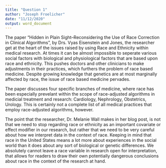 ```yaml
---
title: "Question 1"
author: "Joseph Froelicher"
date: "11/12/2020"
output: word_document
---
```


  The paper "Hidden in Plain Sight--Reconsidering the Use of Race Correction in Clinical Algorithms", by Drs. Vyas Eisenstein and Jones, the researcher get at the heart of the issues raised by using Race and Ethnicity within medical research. At times it can be almost impossible to seperate various social factors with biological and physiological factors that are based upon race and ethnicity. This pushes doctors and other clinicians to make adjustments in their practices, which furthers the problem of race based medicine. Despite growing knowledge that genetics are at most marginally affected by race, the issue of race based medicine pervades.
  
  The paper discusses four specific branches of medicine, where race has been especially prevelant within the scope of race-adjusted algorithms in medicial treatment and research: Cardiology, Nephrology, Obstetrics, Urology. This is certainly not a complete list of all medical practices that employ race-adjusted algorithms, however. 
  
  The point that the researcher, Dr. Melanie Wall makes in her blog post, is not that we need to stop regarding race or ethnicity as an important covariate or effect modifier in our research, but rather that we need to be very careful about how we interpret data in the context of race. Keeping in mind that race in the United States means a lot more about experiences in the social world than it does about any sort of biological or genetic differences. We absolutely cannot leave a race variable in research open for interpretation, that allows for readers to draw their own potentially dangerous conclusions about race in the context of the research at hand.